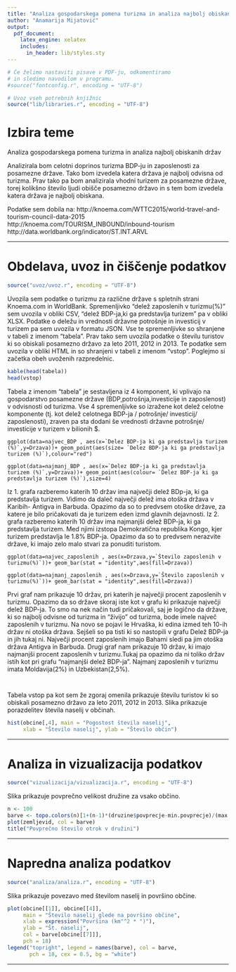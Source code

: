 ```yaml
---
title: "Analiza gospodarskega pomena turizma in analiza najbolj obiskanih držav"
author: "Anamarija Mijatović"
output:
  pdf_document:
    latex_engine: xelatex
    includes:
      in_header: lib/styles.sty
---
```


```r
# Če želimo nastaviti pisave v PDF-ju, odkomentiramo
# in sledimo navodilom v programu.
#source("fontconfig.r", encoding = "UTF-8")

# Uvoz vseh potrebnih knjižnic
source("lib/libraries.r", encoding = "UTF-8")
```

# Izbira teme
Analiza gospodarskega pomena turizma in analiza najbolj obiskanih držav

Analizirala bom celotni doprinos turizma BDP-ju in zaposlenosti za posamezne države. Tako bom izvedela katera država je najbolj odvisna od turizma. Prav tako pa bom analizirala vhodni turizem za posamezne države, torej kolikšno število ljudi obišče posamezno državo in s tem bom izvedela katera država je najbolj obiskana.

Podatke sem dobila na: http://knoema.com/WTTC2015/world-travel-and-tourism-council-data-2015 http://knoema.com/TOURISM_INBOUND/inbound-tourism
http://data.worldbank.org/indicator/ST.INT.ARVL

***

# Obdelava, uvoz in čiščenje podatkov

```r
source("uvoz/uvoz.r", encoding = "UTF-8")
```

Uvozila sem podatke o turizmu za različne države s spletnih strani Knoema.com in WorldBank. Spremenljivko "delež zaposlenih v turizmu(%)"  sem uvozila v obliki CSV, "delež BDP-ja,ki ga predstavlja turizem" pa v obliki XLSX. Podatke o deležu in vrednosti državne potrošnje in investicij v turizem pa sem uvozila v formatu JSON. Vse te spremenljivke so shranjene v tabeli z imenom "tabela". Prav tako sem uvozila podatke o številu turistov ki so obiskali posamezno državo za leto 2011, 2012 in 2013. Te podatke sem uvozila v obliki HTML in so shranjeni v tabeli z imenom  "vstop".
Poglejmo si začetka obeh uvoženih razpredelnic.

```r
kable(head(tabela))
head(vstop)
```

Tabela z imenom "tabela" je sestavljena iz 4 komponent, ki vplivajo na gospodarstvo posamezne države (BDP,potrošnja,investicije in zaposlenost) v odvisnosti od turizma. Vse 4 spremenljivke so izražene kot delež celotne komponente (tj. kot delež celotnega BDP-ja / potrošnje/ investicij/ zaposlenosti), zraven pa sta dodani še vrednosti državne potrošnje/ investicije v turizem v bilionih $.

```
ggplot(data=najvec_BDP , aes(x=`Delez BDP-ja ki ga predstavlja turizem (%)`,y=Drzava))+ geom_point(aes(size= `Delez BDP-ja ki ga predstavlja turizem (%)`),colour="red")

ggplot(data=najmanj_BDP , aes(x=`Delez BDP-ja ki ga predstavlja turizem (%)`,y=Drzava))+ geom_point(aes(colour= `Delez BDP-ja ki ga predstavlja turizem (%)`),size=4)

```
Iz 1. grafa razberemo katerih 10 držav ima največji delež BDp-ja, ki ga predstavlja turizem. Vidimo da daleč največji delež ima otoška država v Karibih- Antigva in Barbuda. Opazimo da so to predvsem otoške države, za katere je bilo pričakovati da je turizem eden izmd glavnih dejavnosti.
Iz 2. grafa razberemo katerih 10 držav ima najmanjši delež BDP-ja, ki ga predstavlja turizem. Med njimi izstopa Demokratična republika Kongo, kjer turizem predstavlja le 1.8% BDP-ja. Opazimo da so to predvsem nerazvite države, ki imajo zelo malo stvari za ponuditi turistom.

```
ggplot(data=najvec_zaposlenih , aes(x=Drzava,y=`Število zaposlenih v turizmu(%)`))+ geom_bar(stat = "identity",aes(fill=Drzava))

ggplot(data=najmanj_zaposlenih , aes(x=Drzava,y=`Število zaposlenih v turizmu(%)`))+ geom_bar(stat = "identity",aes(fill=Drzava))

```
Prvi graf nam prikazuje 10 držav, pri katerih je največji procent zaposlenih v turizmu. Opazimo da so države skoraj iste kot v grafu ki prikazuje največji delež BDP-ja. To smo na nek način tudi pričakovali, saj je logično da države, ki so najbolj odvisne od turizma in "živijo" od turizma, bode imele največ zaposlenih v turizmu. Na novo se pojavi le Hrvaška, ki edina izmed teh 10-ih držav ni otoška država. Sejšeli so pa tisti ki so nastopili v grafu Delež BDP-ja in jih tukaj ni. Največji procent zaposlenih imajo Bahami sledi pa jim otoška država Antigva in Barbuda. 
Drugi graf nam prikazuje 10 držav, ki imajo najmanjši procent zaposlenih v turizmu.Tukaj pa opazimo da ni toliko držav istih kot pri grafu "najmanjši delež BDP-ja". Najmanj zaposlenih v turizmu imata Moldavija(2%) in Uzbekistan(2,5%).

```


```

Tabela vstop pa kot sem že zgoraj omenila prikazuje številu turistov ki so obiskali posamezno državo za leto 2011, 2012 in 2013.
Slika \ref{fig:histogram} prikazuje porazdelitev števila naselij v občinah.

```r
hist(obcine[,4], main = "Pogostost števila naselij",
     xlab = "Število naselij", ylab = "Število občin")
```

***

# Analiza in vizualizacija podatkov

```r
source("vizualizacija/vizualizacija.r", encoding = "UTF-8")
```

Slika \ref{fig:zemljevid} prikazuje povprečno velikost družine za vsako občino.

```r
n <- 100
barve <- topo.colors(n)[1+(n-1)*(druzine$povprecje-min.povprecje)/(max.povprecje-min.povprecje)]
plot(zemljevid, col = barve)
title("Povprečno število otrok v družini")
```

***

# Napredna analiza podatkov

```r
source("analiza/analiza.r", encoding = "UTF-8")
```

Slika \ref{fig:graf} prikazuje povezavo med številom naselij in površino občine.

```r
plot(obcine[[1]], obcine[[4]],
     main = "Število naselij glede na površino občine",
     xlab = expression("Površina (km"^2 * ")"),
     ylab = "Št. naselij",
     col = barve[obcine[[7]]],
     pch = 18)
legend("topright", legend = names(barve), col = barve,
       pch = 18, cex = 0.5, bg = "white")
```

***